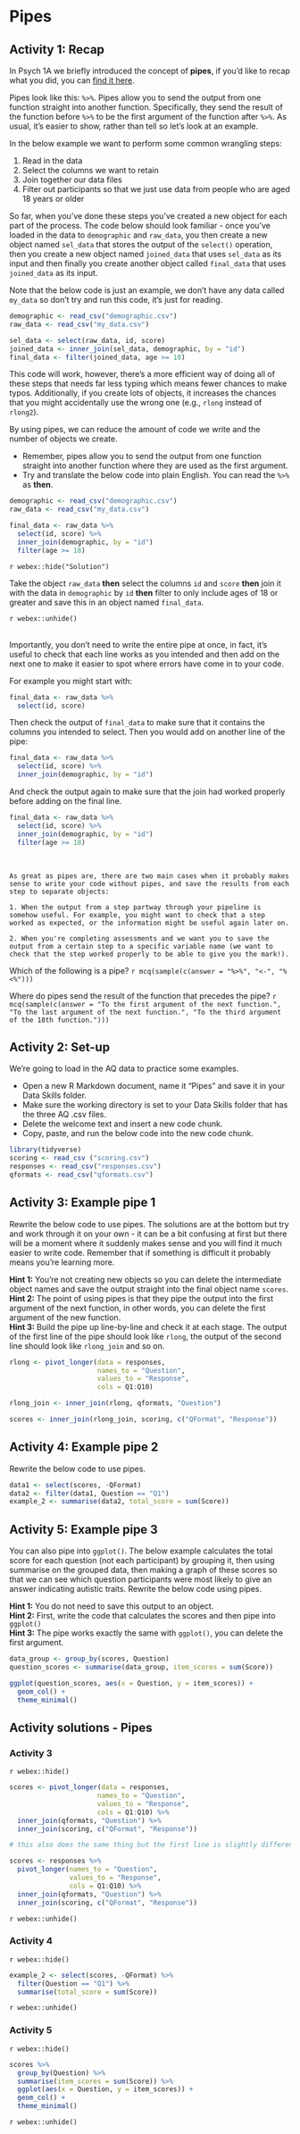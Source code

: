# Pipes

## Activity 1: Recap

In Psych 1A we briefly introduced the concept of **pipes**, if you'd like to recap what you did, you can [find it here](https://emilynordmann.github.io/ug1-practical/data-wrangling-1.html#activity-9-pipes). 

Pipes look like this: `%>%`. Pipes allow you to send the output from one function straight into another function. Specifically, they send the result of the function before `%>%` to be the first argument of the function after `%>%`. As usual, it's easier to show, rather than tell so let's look at an example.

In the below example we want to perform some common wrangling steps:

1. Read in the data
2. Select the columns we want to retain
3. Join together our data files
4. Filter out participants so that we just use data from people who are aged 18 years or older

So far, when you've done these steps you've created a new object for each part of the process. The code below should look familiar - once you've loaded in the data to `demographic` and `raw_data`, you then create a new object named `sel_data` that stores the output of the `select()` operation, then you create a new object named `joined_data` that uses `sel_data` as its input and then finally you create another object called `final_data` that uses `joined_data` as its input.

Note that the below code is just an example, we don't have any data called `my_data` so don't try and run this code, it's just for reading.

```r
demographic <- read_csv("demographic.csv")
raw_data <- read_csv("my_data.csv")

sel_data <- select(raw_data, id, score)
joined_data <- inner_join(sel_data, demographic, by = "id")
final_data <- filter(joined_data, age >= 18)
```

This code will work, however, there's a more efficient way of doing all of these steps that needs far less typing which means fewer chances to make typos. Additionally, if you create lots of objects, it increases the chances that you might accidentally use the wrong one (e.g., `rlong` instead of `rlong2`).

By using pipes, we can reduce the amount of code we write and the number of objects we create. 

* Remember, pipes allow you to send the output from one function straight into another function where they are used as the first argument.
* Try and translate the below code into plain English. You can read the `%>%` as **then**.


```r

demographic <- read_csv("demographic.csv")
raw_data <- read_csv("my_data.csv")

final_data <- raw_data %>%
  select(id, score) %>%
  inner_join(demographic, by = "id")
  filter(age >= 18) 
```

`r webex::hide("Solution")`

Take the object `raw_data` **then** select the columns `id` and `score` **then** join it with the data in `demographic` by `id` **then** filter to only include ages of 18 or greater and save this in an object named `final_data`.

`r webex::unhide()`

<br>
Importantly, you don't need to write the entire pipe at once, in fact, it's useful to check that each line works as you intended and then add on the next one to make it easier to spot where errors have come in to your code. 

For example you might start with:

```r
final_data <- raw_data %>%
  select(id, score)
```

Then check the output of `final_data` to make sure that it contains the columns you intended to select. Then you would add on another line of the pipe:

```r
final_data <- raw_data %>%
  select(id, score) %>%
  inner_join(demographic, by = "id")
```

And check the output again to make sure that the join had worked properly before adding on the final line.

```r
final_data <- raw_data %>%
  select(id, score) %>%
  inner_join(demographic, by = "id")
  filter(age >= 18) 
```


<br>
```block
As great as pipes are, there are two main cases when it probably makes sense to write your code without pipes, and save the results from each step to separate objects:

1. When the output from a step partway through your pipeline is somehow useful. For example, you might want to check that a step worked as expected, or the information might be useful again later on.

2. When you're completing assessments and we want you to save the output from a certain step to a specific variable name (we want to check that the step worked properly to be able to give you the mark!).
```

Which of the following is a pipe? `r mcq(sample(c(answer = "%>%", "<-", "%<%")))`

Where do pipes send the result of the function that precedes the pipe? `r mcq(sample(c(answer = "To the first argument of the next function.", "To the last argument of the next function.", "To the third argument of the 18th function.")))`

## Activity 2: Set-up

We're going to load in the AQ data to practice some examples.

* Open a new R Markdown document, name it "Pipes" and save it in your Data Skills folder.
* Make sure the working directory is set to your Data Skills folder that has the three AQ .csv files.
* Delete the welcome text and insert a new code chunk.
* Copy, paste, and run the below code into the new code chunk.

```r
library(tidyverse)
scoring <- read_csv ("scoring.csv")
responses <- read_csv("responses.csv")
qformats <- read_csv("qformats.csv")
```

## Activity 3: Example pipe 1

Rewrite the below code to use pipes. The solutions are at the bottom but try and work through it on your own - it can be a bit confusing at first but there will be a moment where it suddenly makes sense and you will find it much easier to write code. Remember that if something is difficult it probably means you're learning more.

**Hint 1:** You're not creating new objects so you can delete the intermediate object names and save the output straight into the final object name `scores`.  
**Hint 2:** The point of using pipes is that they pipe the output into the first argument of the next function, in other words, you can delete the first argument of the new function.  
**Hint 3:** Build the pipe up line-by-line and check it at each stage. The output of the first line of the pipe should look like `rlong`, the output of the second line should look like `rlong_join` and so on.

```r
rlong <- pivot_longer(data = responses, 
                      names_to = "Question",  
                      values_to = "Response",
                      cols = Q1:Q10)

rlong_join <- inner_join(rlong, qformats, "Question")

scores <- inner_join(rlong_join, scoring, c("QFormat", "Response"))
```


## Activity 4: Example pipe 2

Rewrite the below code to use pipes. 

```r
data1 <- select(scores, -QFormat)
data2 <- filter(data1, Question == "Q1")
example_2 <- summarise(data2, total_score = sum(Score))
```

## Activity 5: Example pipe 3

You can also pipe into `ggplot()`. The below example calculates the total score for each question (not each participant) by grouping it, then using summarise on the grouped data, then making a graph of these scores so that we can see which question participants were most likely to give an answer indicating autistic traits. Rewrite the below code using pipes.

**Hint 1:** You do not need to save this output to an object.  
**Hint 2:** First, write the code that calculates the scores and then pipe into `ggplot()`  
**Hint 3:** The pipe works exactly the same with `ggplot()`, you can delete the first argument.   

```r

data_group <- group_by(scores, Question)
question_scores <- summarise(data_group, item_scores = sum(Score))

ggplot(question_scores, aes(x = Question, y = item_scores)) +
  geom_col() +
  theme_minimal()
```

## Activity solutions - Pipes

### Activity 3

`r webex::hide()`
```r
scores <- pivot_longer(data = responses, 
                      names_to = "Question",  
                      values_to = "Response",
                      cols = Q1:Q10) %>%
  inner_join(qformats, "Question") %>%
  inner_join(scoring, c("QFormat", "Response"))

# this also does the same thing but the first line is slightly different

scores <- responses %>%
  pivot_longer(names_to = "Question",  
               values_to = "Response",
               cols = Q1:Q10) %>%
  inner_join(qformats, "Question") %>%
  inner_join(scoring, c("QFormat", "Response"))
```
`r webex::unhide()`

### Activity 4

`r webex::hide()`
```r
example_2 <- select(scores, -QFormat) %>%
  filter(Question == "Q1") %>%
  summarise(total_score = sum(Score))
```
`r webex::unhide()`

### Activity 5

`r webex::hide()`
```r
scores %>%
  group_by(Question) %>%
  summarise(item_scores = sum(Score)) %>%
  ggplot(aes(x = Question, y = item_scores)) +
  geom_col() +
  theme_minimal()
```
`r webex::unhide()`

